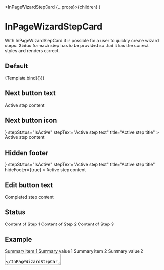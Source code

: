 
  <InPageWizardStepCard {...props}>{children}</InPageWizardStepCard>
)

<Meta
  title="Components/InPageWizardStepCard"
  component={InPageWizardStepCard}
/>

# InPageWizardStepCard

With InPageWizardStepCard it is possible for a user to quickly create wizard steps. Status for each step has to be provided so that it has the correct styles and renders correct.

## Default

<Canvas>
  <Story
    name="InPageWizardStepCard"
    args={{
      children: 'Active step content',
      nextBtnText: 'Next',
      stepStatus: 'IsActive',
      stepText: 'Active step text',
      title: 'Active step title',
    }}
  >
    {Template.bind({})}
  </Story>
</Canvas>

## Next button text

<Canvas>
  <InPageWizardStepCard
    editBtnText="Edit"
    nextBtnText="My next button text"
    stepStatus="IsActive"
    stepText="Active step text"
    title="Active step title"
  >
    Active step content
  </InPageWizardStepCard>
</Canvas>

## Next button icon

<Canvas>
  <InPageWizardStepCard
    editBtnText="Edit"
    nextBtnText="Next"
    nextBtnIcon={<Check />}
    stepStatus="IsActive"
    stepText="Active step text"
    title="Active step title"
  >
    Active step content
  </InPageWizardStepCard>
</Canvas>

## Hidden footer

<Canvas>
  <InPageWizardStepCard
    editBtnText="Edit"
    nextBtnText="Next"
    nextBtnIcon={<Check />}
    stepStatus="IsActive"
    stepText="Active step text"
    title="Active step title"
    hideFooter={true}
  >
    Active step content
  </InPageWizardStepCard>
</Canvas>

## Edit button text

<Canvas>
  <InPageWizardStepCard
    editBtnText="Redigera"
    nextBtnText="Next"
    stepStatus="IsComplete"
    stepText="Completed step text"
    title="Completed step title"
  >
    Completed step content
  </InPageWizardStepCard>
</Canvas>

## Status

<Canvas>
  <div>
    <InPageWizardStepCard
      editBtnText="Edit"
      nextBtnText="Nästa"
      stepStatus="IsComplete"
      stepText="Step 1 of 3"
      title="Completed step"
    >
      Content of Step 1
    </InPageWizardStepCard>
    <InPageWizardStepCard
      editBtnText="Edit"
      nextBtnText="Next"
      stepStatus="IsActive"
      stepText="Step 2 of 3"
      title="Active step"
    >
      Content of Step 2
    </InPageWizardStepCard>
    <InPageWizardStepCard
      editBtnText="Edit"
      nextBtnText="Nästa"
      stepStatus="NotStarted"
      stepText="Step 3 of 3"
      title="Not started step"
    >
      Content of Step 3
    </InPageWizardStepCard>
  </div>
</Canvas>

## Example

<Canvas>
  <div>
    <InPageWizardStepCard
      editBtnText="Edit"
      nextBtnText="Nästa"
      stepStatus="IsComplete"
      stepText="Step 1 of 3"
      title="Completed step"
    >
      <List>
        <Label>Summary item 1</Label>
        <Value>Summary value 1</Value>
        <Label>Summary item 2</Label>
        <Value>Summary value 2</Value>
      </List>
    </InPageWizardStepCard>
    <InPageWizardStepCard
      editBtnText="Edit"
      nextBtnText="Next"
      stepStatus="IsActive"
      stepText="Step 2 of 3"
      title="Active step"
    >
      <TextInput label="Input 1" />
      <TextInput label="Input 2" />
      <TextArea label="Text area" />
    </InPageWizardStepCard>
    <InPageWizardStepCard
      editBtnText="Edit"
      nextBtnText="Nästa"
      stepStatus="NotStarted"
      stepText="Step 3 of 3"
      title="Not started step"
    >
      Content of Step 3
    </InPageWizardStepCard>
  </div>
</Canvas>

## Properties

<ArgsTable of={InPageWizardStepCard} />

